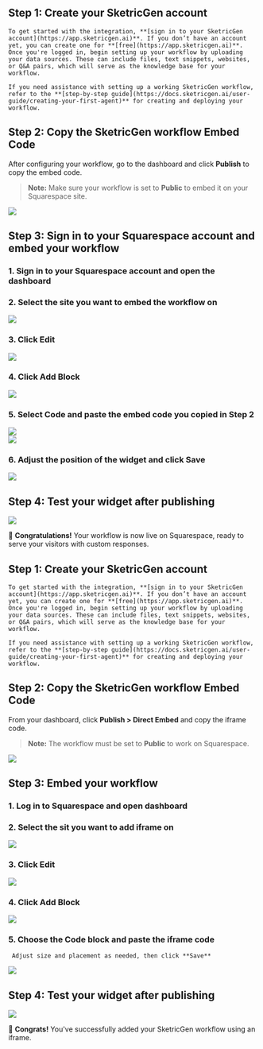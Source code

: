 <Tabs>
  <Tab title="Floating Chat Bubble">
  
  ## **Step 1: Create your SketricGen account**

    To get started with the integration, **[sign in to your SketricGen account](https://app.sketricgen.ai)**. If you don’t have an account yet, you can create one for **[free](https://app.sketricgen.ai)**. Once you're logged in, begin setting up your workflow by uploading your data sources. These can include files, text snippets, websites, or Q&A pairs, which will serve as the knowledge base for your workflow.

    If you need assistance with setting up a working SketricGen workflow, refer to the **[step-by-step guide](https://docs.sketricgen.ai/user-guide/creating-your-first-agent)** for creating and deploying your workflow.

  ## **Step 2: Copy the SketricGen workflow Embed Code**

  After configuring your workflow, go to the dashboard and click **Publish** to copy the embed code.

  > **Note:** Make sure your workflow is set to **Public** to embed it on your Squarespace site.

  ![](/images/squarespace/screenshot1.png)

  ## **Step 3: Sign in to your Squarespace account and embed your workflow**

  ### 1. Sign in to your Squarespace account and open the dashboard  
  ### 2. Select the site you want to embed the workflow on

  ![](/images/squarespace/screenshot2.png)

  ### 3. Click **Edit**  

  ![](/images/squarespace/screenshot3.png)

  ### 4. Click **Add Block**  

  ![](/images/squarespace/screenshot4.png)

  ### 5. Select **Code** and paste the embed code you copied in Step 2  

  ![](/images/squarespace/screenshot5.png)  
  ![](/images/squarespace/screenshot6.png)  

  ### 6. Adjust the position of the widget and click **Save**

  ![](/images/squarespace/screenshot7.png)

  ## **Step 4: Test your widget after publishing**

  ![](/images/squarespace/screenshot8.png)

  🎉 **Congratulations!** Your workflow is now live on Squarespace, ready to serve your visitors with custom responses.

  </Tab>

  <Tab title="Inline iFrame Embed">
  
  ## **Step 1: Create your SketricGen account**

    To get started with the integration, **[sign in to your SketricGen account](https://app.sketricgen.ai)**. If you don’t have an account yet, you can create one for **[free](https://app.sketricgen.ai)**. Once you're logged in, begin setting up your workflow by uploading your data sources. These can include files, text snippets, websites, or Q&A pairs, which will serve as the knowledge base for your workflow.

    If you need assistance with setting up a working SketricGen workflow, refer to the **[step-by-step guide](https://docs.sketricgen.ai/user-guide/creating-your-first-agent)** for creating and deploying your workflow.

  ## **Step 2: Copy the SketricGen workflow Embed Code**

  From your dashboard, click **Publish > Direct Embed** and copy the iframe code.

  > **Note:** The workflow must be set to **Public** to work on Squarespace.

  ![](/images/squarespace/screenshot9.png)

  ## **Step 3: Embed your workflow**

  ### 1. Log in to Squarespace and open dashboard
  ### 2. Select the sit you want to add iframe on
  ![](/images/squarespace/screenshot2.png)  
  ### 3. Click **Edit**

  ![](/images/squarespace/screenshot3.png)  

  ### 4. Click **Add Block**

  ![](/images/squarespace/screenshot4.png)

  ### 5. Choose the **Code** block and paste the iframe code  
     Adjust size and placement as needed, then click **Save**

  ![](/images/squarespace/screenshot10.png)

  ## **Step 4: Test your widget after publishing**

  ![](/images/squarespace/screenshot11.png)

  🎉 **Congrats!** You've successfully added your SketricGen workflow using an iframe.

  </Tab>
</Tabs>
